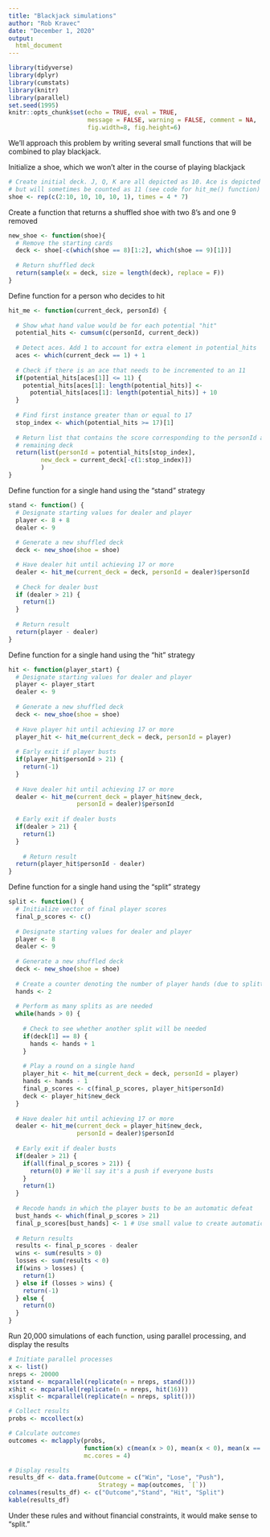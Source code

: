 ```yaml
---
title: "Blackjack simulations"
author: "Rob Kravec"
date: "December 1, 2020"
output: 
  html_document
---
```


```r
library(tidyverse)
library(dplyr)
library(cumstats)
library(knitr)
library(parallel)
set.seed(1995)
knitr::opts_chunk$set(echo = TRUE, eval = TRUE,
                      message = FALSE, warning = FALSE, comment = NA,
                      fig.width=8, fig.height=6)
```

We'll approach this problem by writing several small functions that will be 
combined to play blackjack.

Initialize a shoe, which we won't alter in the course of playing blackjack

```r
# Create initial deck. J, Q, K are all depicted as 10. Ace is depicted as 1
# but will sometimes be counted as 11 (see code for hit_me() function)
shoe <- rep(c(2:10, 10, 10, 10, 1), times = 4 * 7)
```

Create a function that returns a shuffled shoe with two 8's and one 9 removed

```r
new_shoe <- function(shoe){
  # Remove the starting cards
  deck <- shoe[-c(which(shoe == 8)[1:2], which(shoe == 9)[1])]
  
  # Return shuffled deck
  return(sample(x = deck, size = length(deck), replace = F))
}
```

Define function for a person who decides to hit

```r
hit_me <- function(current_deck, personId) {
  
  # Show what hand value would be for each potential "hit"
  potential_hits <- cumsum(c(personId, current_deck))
  
  # Detect aces. Add 1 to account for extra element in potential_hits
  aces <- which(current_deck == 1) + 1
  
  # Check if there is an ace that needs to be incremented to an 11
  if(potential_hits[aces[1]] <= 11) {
    potential_hits[aces[1]: length(potential_hits)] <- 
      potential_hits[aces[1]: length(potential_hits)] + 10
  }
  
  # Find first instance greater than or equal to 17
  stop_index <- which(potential_hits >= 17)[1]
  
  # Return list that contains the score corresponding to the personId and the
  # remaining deck
  return(list(personId = potential_hits[stop_index],
         new_deck = current_deck[-c(1:stop_index)])
         )
}
```

Define function for a single hand using the "stand" strategy

```r
stand <- function() {
  # Designate starting values for dealer and player
  player <- 8 + 8
  dealer <- 9
  
  # Generate a new shuffled deck
  deck <- new_shoe(shoe = shoe)

  # Have dealer hit until achieving 17 or more
  dealer <- hit_me(current_deck = deck, personId = dealer)$personId
  
  # Check for dealer bust
  if (dealer > 21) {
    return(1)
  }
  
  # Return result
  return(player - dealer)
}
```

Define function for a single hand using the "hit" strategy

```r
hit <- function(player_start) {
  # Designate starting values for dealer and player
  player <- player_start
  dealer <- 9
  
  # Generate a new shuffled deck
  deck <- new_shoe(shoe = shoe)
  
  # Have player hit until achieving 17 or more
  player_hit <- hit_me(current_deck = deck, personId = player)
  
  # Early exit if player busts
  if(player_hit$personId > 21) {
    return(-1)
  }
  
  # Have dealer hit until achieving 17 or more
  dealer <- hit_me(current_deck = player_hit$new_deck, 
                   personId = dealer)$personId
  
  # Early exit if dealer busts
  if(dealer > 21) {
    return(1)
  }
  
    # Return result
  return(player_hit$personId - dealer)
}

```

Define function for a single hand using the "split" strategy

```r
split <- function() {
  # Initialize vector of final player scores
  final_p_scores <- c()
  
  # Designate starting values for dealer and player
  player <- 8
  dealer <- 9
  
  # Generate a new shuffled deck
  deck <- new_shoe(shoe = shoe)
  
  # Create a counter denoting the number of player hands (due to splitting)
  hands <- 2
  
  # Perform as many splits as are needed
  while(hands > 0) {
    
    # Check to see whether another split will be needed
    if(deck[1] == 8) {
      hands <- hands + 1
    }
    
    # Play a round on a single hand
    player_hit <- hit_me(current_deck = deck, personId = player)
    hands <- hands - 1
    final_p_scores <- c(final_p_scores, player_hit$personId)
    deck <- player_hit$new_deck
  }
  
  # Have dealer hit until achieving 17 or more
  dealer <- hit_me(current_deck = player_hit$new_deck, 
                   personId = dealer)$personId
  
  # Early exit if dealer busts
  if(dealer > 21) {
    if(all(final_p_scores > 21)) {
      return(0) # We'll say it's a push if everyone busts
    }
    return(1)
  }
  
  # Recode hands in which the player busts to be an automatic defeat
  bust_hands <- which(final_p_scores > 21)
  final_p_scores[bust_hands] <- 1 # Use small value to create automatic defeat
  
  # Return results
  results <- final_p_scores - dealer
  wins <- sum(results > 0)
  losses <- sum(results < 0)
  if(wins > losses) {
    return(1)
  } else if (losses > wins) {
    return(-1)
  } else {
    return(0)
  }
}
```

Run 20,000 simulations of each function, using parallel processing, and display 
the results

```r
# Initiate parallel processes
x <- list()
nreps <- 20000
x$stand <- mcparallel(replicate(n = nreps, stand()))
x$hit <- mcparallel(replicate(n = nreps, hit(16)))
x$split <- mcparallel(replicate(n = nreps, split()))

# Collect results
probs <- mccollect(x)

# Calculate outcomes
outcomes <- mclapply(probs, 
                     function(x) c(mean(x > 0), mean(x < 0), mean(x == 0)),
                     mc.cores = 4)

# Display results
results_df <- data.frame(Outcome = c("Win", "Lose", "Push"),
                         Strategy = map(outcomes, `[`))
colnames(results_df) <- c("Outcome","Stand", "Hit", "Split")
kable(results_df)
```

Under these rules and without financial constraints, it would make sense to
"split."